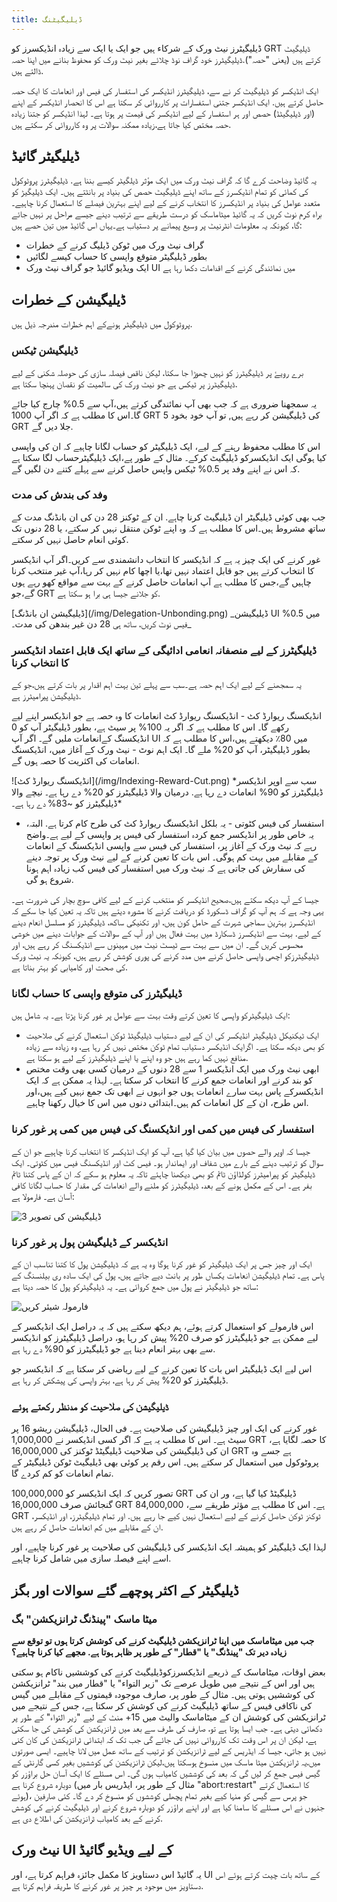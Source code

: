 ```yaml
---
title: ڈیلیگیٹنگ
---
```


ڈیلیگیٹرز نیٹ ورک کے شرکاء ہیں جو ایک یا ایک سے زیادہ انڈیکسرز کو GRT ڈیلیگیٹ کرتے ہیں (یعنی "حصہ").ڈیلیگیٹرز خود گراف نوڈ چلائے بغیر نیٹ ورک کو محفوظ بنانے میں اپنا حصہ ڈالتے ہیں.

ایک انڈیکسر کو ڈیلیگیٹ کر نے سے، ڈیلیگیٹرز انڈیکسر کی استفسار کی فیس اور انعامات کا ایک حصہ حاصل کرتے ہیں. ایک انڈیکسر جتنی استفسارات پر کارروائی کر سکتا ہے اس کا انحصار انڈیکسر کے اپنے (اور ڈیلیگیٹڈ) حصص اور ہر استفسار کے لیے انڈیکسر کی قیمت پر ہوتا ہے۔ لہذا انڈیکسر کو جتنا زیادہ حصہ مختص کیا جاتا ہے،زیادہ ممکنہ سوالات پر وہ کارروائی کر سکتے ہیں.

## ڈیلیگیٹر گائیڈ

یہ گائیڈ وضاحت کرے گا کہ گراف نیٹ ورک میں ایک مؤثر ڈیلگیٹر کیسے بننا ہے. ڈیلیگیٹرز پروٹوکول کی کمائی کو تمام انڈیکسرز کے ساتھ اپنے ڈیلیگیٹ حصص کی بنیاد پر بانٹتے ہیں۔ ایک ڈیلیگیڑ کو متعدد عوامل کی بنیاد پر انڈیکسرز کا انتخاب کرنے کے لیے اپنے بہترین فیصلے کا استعمال کرنا چاہیے۔براہ کرم نوٹ کریں کہ یہ گائیڈ میٹاماسک کو درست طریقے سے ترتیب دینے جیسے مراحل پر نہیں جائے گا، کیونکہ یہ معلومات انٹرنیٹ پر وسیع پیمانے پر دستیاب ہے۔یہاں اس گائیڈ میں تین حصے ہیں:

- گراف نیٹ ورک میں ٹوکن ڈیلیگ کرنے کے خطرات
- بطور ڈیلیگیٹر متوقع واپسی کا حساب کیسے لگائیں
- ایک ویڈیو گائیڈ جو گراف نیٹ ورک UI میں نمائندگی کرنے کے اقدامات دکھا رہا ہے

## ڈیلیگیشن کے خطرات

پروٹوکول میں ڈیلیگیٹر ہونےکے اہم خطرات مندرجہ ذیل ہیں.

### ڈیلیگیشن ٹیکس

برے رویۓ پر ڈیلیگیٹرز کو نہیں چھوڑا جا سکتا، لیکن ناقص فیصلہ سازی کی حوصلہ شکنی کے لیے ڈیلیگیٹرز پر ٹیکس ہے جو نیٹ ورک کی سالمیت کو نقصان پہنچا سکتا ہے.

یہ سمجھنا ضروری ہے کہ جب بھی آپ نمائندگی کرتے ہیں،آپ سے 0.5% چارج کیا جائے گا۔اس کا مطلب ہے کہ اگر آپ 1000 GRT کی ڈیلیگیشن کر رہے ہیں, تو آپ خود بخود 5 GRT جلا دیں گے.

اس کا مطلب محفوظ رہنے کے لیے، ایک ڈیلیگیٹر کو حساب لگانا چاہیے کہ ان کی واپسی کیا ہوگی ایک انڈیکسرکو ڈیلیگیٹ کرکے۔ مثال کے طور پے،ایک ڈیلیگیٹرحساب لگا سکتا ہے کہ اس نے اپنے وفد پر 0.5% ٹیکس واپس حاصل کرنے سے پہلے کتنے دن لگیں گے.

### وفد کی بندش کی مدت

جب بھی کوئی ڈیلیگیٹر ان ڈیلیگیٹ کرنا چاہے. ان کے ٹوکنز 28 دن کی ان بانڈنگ مدت کے ساتھ مشروط ہیں۔اس کا مطلب ہے کہ وہ اپنے ٹوکن منتقل نہیں کر سکتے، یا 28 دنوں تک کوئی انعام حاصل نہیں کر سکتے.

غور کرنے کی ایک چیز یہ ہے کہ انڈیکسر کا انتخاب دانشمندی سے کریں۔اگر آپ انڈیکسر کا انتخاب کرتے ہیں جو قابل اعتماد نہیں تھا،یا اچھا کام نہیں کر رہا،آپ غیر منتخب کرنا چاہیں گے،جس کا مطلب ہے آپ انعامات حاصل کرنے کے بہت سے مواقع کھو رہے ہوں گے،جو GRT کو جلانے جیسا ہی برا ہو سکتا ہے.

<div sx={{ mx: 'auto', maxWidth: '400px' }}>
  [ڈیلیگیشن ان بانڈنگ](/img/Delegation-Unbonding.png) _ڈیلیگیشن UI میں 0.5% فیس نوٹ کریں، ساتھ ہی 28 دن غیر بندھن کی
  مدت۔_
</div>

### ڈیلیگیٹرز کے لیے منصفانہ انعامی ادائیگی کے ساتھ ایک قابل اعتماد انڈیکسر کا انتخاب کرنا

یہ سمجھنے کے لیے ایک اہم حصہ ہے۔سب سے پہلے تین بہت اہم اقدار پر بات کرتے ہیں،جو کے ڈیلیگیشن پیرامیٹرز ہے.

انڈیکسنگ ریوارڈ کٹ - انڈیکسنگ ریوارڈ کٹ انعامات کا وہ حصہ ہے جو انڈیکسر اپنے لیے رکھے گا۔ اس کا مطلب ہے کہ اگر یہ 100% پر سیٹ ہے، بطور ڈیلیگیٹر آپ کو 0 انڈیکسنگ کےانعامات ملیں گے۔ اگر آپ UI میں 80٪ دیکھتے ہیں،اس کا مطلب ہے کہ بطور ڈیلیگیٹر، آپ کو 20% ملے گا۔ ایک اہم نوٹ - نیٹ ورک کے آغاز میں، انڈیکسنگ انعامات کی اکثریت کا حصہ ہوں گے.

<div sx={{ mx: 'auto', maxWidth: '700px' }}>
  ![انڈیکسنگ ریوارڈ کٹ](/img/Indexing-Reward-Cut.png) *سب سے اوپر انڈیکسر ڈیلیگیٹرز کو 90% انعامات دے رہا ہے. درمیان
  والا ڈیلیگیٹرز کو 20% دے رہا ہے۔ نیچے والا ڈیلیگیٹرز کو ~83% دے رہا ہے۔*
</div>

- استفسار کی فیس کٹوتی - یہ بلکل انڈیکسنگ ریوارڈ کٹ کی طرح کام کرتا ہے. البتہ، یہ خاص طور پر انڈیکسر جمع کردہ استفسار کی فیس پر واپسی کے لیے ہے۔واضح رہے کہ نیٹ ورک کے آغاز پر، استفسار کی فیس سے واپسی انڈیکسنگ کے انعامات کے مقابلے میں بہت کم ہوگی۔ اس بات کا تعین کرنے کے لیے نیٹ ورک پر توجہ دینے کی سفارش کی جاتی ہے کہ نیٹ ورک میں استفسار کی فیس کب زیادہ اہم ہونا شروع ہو گی.

جیسا کے آپ دیکھ سکتے ہیں،صحیح انڈیکسر کو منتخب کرنے کے لیے کافی سوچ بچار کی ضرورت ہے۔ یہی وجہ ہے کہ ہم آپ کو گراف ڈسکورڈ کو دریافت کرنے کا مشورہ دیتے ہیں تاکہ یہ تعین کیا جا سکے کہ انڈیکسرز بہترین سماجی شہرت کے حامل کون ہیں، اور تکنیکی ساکھ، ڈیلیگیٹرز کو مسلسل انعام دینے کے لیے. بہت سے انڈیکسرز ڈسکارڈ میں بہت فعال ہیں اور آپ کے سوالات کے جوابات دینے میں خوشی محسوس کریں گے۔ ان میں سے بہت سے ٹیسٹ نیٹ میں مہینوں سے انڈیکسنگ کر رہے ہیں، اور ڈیلیگیٹرزکو اچھی واپسی حاصل کرنے میں مدد کرنے کی پوری کوشش کر رہے ہیں، کیونکہ یہ نیٹ ورک کی صحت اور کامیابی کو بہتر بناتا ہے.

### ڈیلیگیٹرز کی متوقع واپسی کا حساب لگانا

ایک ڈیلیگیٹرکو واپسی کا تعین کرتے وقت بہت سے عوامل پر غور کرنا پڑتا ہے۔ یہ شامل ہیں:

- ایک ٹیکنیکل ڈیلیگیٹر انڈیکسر کی ان کے لیے دستیاب ڈیلیگیٹڈ ٹوکن استعمال کرنے کی صلاحیت کو بھی دیکھ سکتا ہے۔ اگرایک انڈیکسر دستیاب تمام ٹوکن مختص نہیں کر رہا ہے، وہ زیادہ سے زیادہ منافع نہیں کما رہے ہیں جو وہ اپنے یا اپنے ڈیلیگیٹرز کے لیے ہو سکتا ہے.
- ابھی نیٹ ورک میں ایک انڈیکسر 1 سے 28 دنوں کے درمیان کسی بھی وقت مختص کو بند کرنے اور انعامات جمع کرنے کا انتخاب کر سکتا ہے۔ لہذا یہ ممکن ہے کہ ایک انڈیکسرکے پاس بہت سارے انعامات ہوں جو انہوں نے ابھی تک جمع نہیں کیے ہیں،اور اس طرح، ان کے کل انعامات کم ہیں۔ابتدائی دنوں میں اس کا خیال رکھنا چاہیے.

### استفسار کی فیس میں کمی اور انڈیکسنگ کی فیس میں کمی پر غور کرنا

جیسا کہ اوپر والے حصوں میں بیان کیا گیا ہے، آپ کو ایک انڈیکسر کا انتخاب کرنا چاہیے جو ان کے سوال کو ترتیب دینے کے بارے میں شفاف اور ایماندار ہو۔ فیس کٹ اور انڈیکسنگ فیس میں کٹوتی۔ ایک ڈیلیگیٹر کو پیرامیٹرز کولڈاؤن ٹائم کو بھی دیکھنا چاہئے تاکہ یہ معلوم ہو سکے کہ ان کے پاس کتنا ٹائم بفر ہے۔ اس کے مکمل ہونے کے بعد، ڈیلیگیٹرز کو ملنے والے انعامات کی مقدار کا حساب لگانا کافی آسان ہے۔ فارمولا ہے:

![ڈیلیگیشن کی تصویر 3](/img/Delegation-Reward-Formula.png)

### انڈیکسر کے ڈیلیگیشن پول پر غور کرنا

ایک اور چیز جس پر ایک ڈیلیگیٹر کو غور کرنا ہوگا وہ یہ ہے کہ ڈیلیگیشن پول کا کتنا تناسب ان کے پاس ہے۔ تمام ڈیلیگیشن انعامات یکساں طور پر بانٹ دیے جاتے ہیں، پول کی ایک سادہ ری بیلنسنگ کے ساتھ جو ڈیلیگیٹر نے پول میں جمع کروائی ہے۔ یہ ڈیلیگیٹرکو پول کا حصہ دیتا ہے:

![فارمولہ شیئر کریں](/img/Share-Forumla.png)

اس فارمولے کو استعمال کرتے ہوئے، ہم دیکھ سکتے ہیں کہ یہ دراصل ایک انڈیکسر کے لیے ممکن ہے جو ڈیلیگیٹرز کو صرف 20% پیش کر رہا ہو، دراصل ڈیلیگیٹرز کو انڈیکسر سے بھی بہتر انعام دینا ہے جو ڈیلیگیٹرز کو 90% دے رہا ہے.

اس لیے ایک ڈیلیگیٹر اس بات کا تعین کرنے کے لیے ریاضی کر سکتا ہے کہ انڈیکسر جو ڈیلیگیٹرز کو 20% پیش کر رہا ہے، بہتر واپسی کی پیشکش کر رہا ہے.

### ڈیلیگیشن کی صلاحیت کو مدنظر رکھتے ہوئے

غور کرنے کی ایک اور چیز ڈیلیگیشن کی صلاحیت ہے۔ فی الحال، ڈیلیگیشن ریشو 16 پر سیٹ ہے۔ اس کا مطلب یہ ہے کہ اگر کسی انڈیکسر نے 1,000,000 GRT کا حصہ لگایا ہے، ان کی ڈیلیگیشن کی صلاحیت ڈیلیگیٹڈ ٹوکنز کی 16,000,000 GRT ہے جسے وہ پروٹوکول میں استعمال کر سکتے ہیں۔ اس رقم پر کوئی بھی ڈیلیگیٹ ٹوکن ڈیلیگیٹر کے تمام انعامات کو کم کردے گا.

تصور کریں کہ ایک انڈیکسر کو 100,000,000 GRT ڈیلیگیٹڈ کیا گیا ہے، ور ان کی گنجائش صرف 16,000,000 GRT ہے۔ اس کا مطلب ہے مؤثر طریقے سے، 84,000,000 GRT ٹوکنز ٹوکن حاصل کرنے کے لیے استعمال نہیں کیے جا رہے ہیں. اور تمام ڈیلیگیٹرز، اور انڈیکسر، ان کے مقابلے میں کم انعامات حاصل کر رہے ہیں.

لہذا ایک ڈیلیگیٹر کو ہمیشہ ایک انڈیکسر کی ڈیلیگیشن کی صلاحیت پر غور کرنا چاہیے، اور اسے اپنے فیصلہ سازی میں شامل کرنا چاہیے.

## ڈیلیگیٹر کے اکثر پوچھے گئے سوالات اور بگز

### میٹا ماسک "پینڈنگ ٹرانزیکشن" بگ

**جب میں میٹاماسک میں اپنا ٹرانزیکشن ڈیلیگیٹ کرنے کی کوشش کرتا ہوں تو توقع سے زیادہ دیر تک "پینڈنگ" یا "قطار" کے طور پر ظاہر ہوتا ہے. مجھے کیا کرنا چاہیے؟**

بعض اوقات، میٹاماسک کے ذریعے انڈیکسرزکوڈیلیگیٹ کرنے کی کوششیں ناکام ہو سکتی ہیں اور اس کے نتیجے میں طویل عرصے تک "زیر التواء" یا "قطار میں بند" ٹرانزیکشن کی کوششیں ہوتی ہیں۔ مثال کے طور پر، صارف موجودہ قیمتوں کے مقابلے میں گیس کی ناکافی فیس کے ساتھ ڈیلیگیٹ کرنے کی کوشش کر سکتا ہے، جس کے نتیجے میں ٹرانزیکشن کی کوشش ان کے میٹاماسک والیٹ میں 15+ منٹ کے لیے "زیر التواء" کے طور پر دکھائی دیتی ہے۔ جب ایسا ہوتا ہے تو، صارف کی طرف سے بعد میں ٹرانزیکشن کی کوشش کی جا سکتی ہے، لیکن ان پر اس وقت تک کارروائی نہیں کی جائے گی جب تک کہ ابتدائی ٹرانزیکشن کی کان کنی نہیں ہو جاتی، جیسا کہ ایڈریس کے لیے ٹرانزیکشن کو ترتیب کے ساتھ عمل میں لانا چاہیے۔ ایسی صورتوں میں،یہ ٹرانزیکشن میٹا ماسک میں منسوخ ہوسکتا ہیں،لیکن ٹرانزیکشن کی کوششیں بغیر کسی گارنٹی کے گیس فیس جمع کر لیں گی کہ بعد کی کوششیں کامیاب ہوں گی۔ اس مسئلے کا ایک آسان حل براؤزر کو دوبارہ شروع کرنا ہے (مثال کے طور پر، ایڈریس بار میں "abort:restart" کا استعمال کرتے ہوئے)، جو پرس سے گیس کو منہا کیے بغیر تمام پچھلی کوششوں کو منسوخ کر دے گا۔ کئی صارفین جنہوں نے اس مسئلے کا سامنا کیا ہے اور اپنے براؤزر کو دوبارہ شروع کرنے اور ڈیلیگیٹ کرنے کی کوشش کرنے کے بعد کامیاب ٹرانزیکشن کی اطلاع دی ہے.

## نیٹ ورک UI کے لیے ویڈیو گائیڈ

یہ گائیڈ اس دستاویز کا مکمل جائزہ فراہم کرتا ہے، اور UI کے ساتھ بات چیت کرتے ہوئے اس دستاویز میں موجود ہر چیز پر غور کرنے کا طریقہ فراہم کرتا ہے.

<VideoEmbed youtube="2G7S2gdURdc" />
